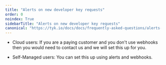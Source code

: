 ```yaml
---
title: "Alerts on new developer key requests"
order: 0
noindex: True
sidebarTitle: "Alerts on new developer key requests"
canonical: "https://tyk.io/docs/docs/frequently-asked-questions/alerts-new-developer-key-requests"
---
```



<LegacyClassicPortalApi/>

* Cloud users: If you are a paying customer and you don't use webhooks then you would need to contact us and we will set this up for you.

* Self-Managed users: You can set this up using alerts and webhooks.